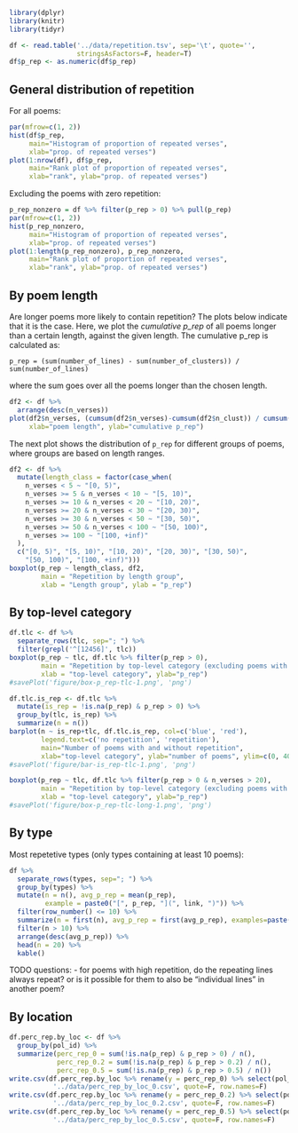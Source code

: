 ```r
library(dplyr)
library(knitr)
library(tidyr)
```

```r
df <- read.table('../data/repetition.tsv', sep='\t', quote='',
                 stringsAsFactors=F, header=T)
df$p_rep <- as.numeric(df$p_rep)
```

## General distribution of repetition

For all poems:

```r
par(mfrow=c(1, 2))
hist(df$p_rep,
     main="Histogram of proportion of repeated verses",
     xlab="prop. of repeated verses")
plot(1:nrow(df), df$p_rep,
     main="Rank plot of proportion of repeated verses",
     xlab="rank", ylab="prop. of repeated verses")
```

Excluding the poems with zero repetition:

```r
p_rep_nonzero = df %>% filter(p_rep > 0) %>% pull(p_rep)
par(mfrow=c(1, 2))
hist(p_rep_nonzero,
     main="Histogram of proportion of repeated verses",
     xlab="prop. of repeated verses")
plot(1:length(p_rep_nonzero), p_rep_nonzero,
     main="Rank plot of proportion of repeated verses",
     xlab="rank", ylab="prop. of repeated verses")
```

## By poem length

Are longer poems more likely to contain repetition? The plots below
indicate that it is the case. Here, we plot the *cumulative p_rep* of
all poems longer than a certain length, against the given length.
The cumulative p_rep is calculated as:
```
p_rep = (sum(number_of_lines) - sum(number_of_clusters)) / sum(number_of_lines)
```
where the sum goes over all the poems longer than the chosen length.

```r
df2 <- df %>%
  arrange(desc(n_verses))
plot(df2$n_verses, (cumsum(df2$n_verses)-cumsum(df2$n_clust)) / cumsum(df2$n_verses),
     xlab="poem length", ylab="cumulative p_rep")
```

The next plot shows the distribution of `p_rep` for different groups of poems,
where groups are based on length ranges.

```r
df2 <- df %>%
  mutate(length_class = factor(case_when(
    n_verses < 5 ~ "[0, 5)",
    n_verses >= 5 & n_verses < 10 ~ "[5, 10)",
    n_verses >= 10 & n_verses < 20 ~ "[10, 20)",
    n_verses >= 20 & n_verses < 30 ~ "[20, 30)",
    n_verses >= 30 & n_verses < 50 ~ "[30, 50)",
    n_verses >= 50 & n_verses < 100 ~ "[50, 100)",
    n_verses >= 100 ~ "[100, +inf)"
  ),
  c("[0, 5)", "[5, 10)", "[10, 20)", "[20, 30)", "[30, 50)",
    "[50, 100)", "[100, +inf)")))
boxplot(p_rep ~ length_class, df2,
        main = "Repetition by length group",
        xlab = "Length group", ylab = "p_rep")
```

## By top-level category

```r
df.tlc <- df %>%
  separate_rows(tlc, sep="; ") %>%
  filter(grepl('^[12456]', tlc))
boxplot(p_rep ~ tlc, df.tlc %>% filter(p_rep > 0),
        main = "Repetition by top-level category (excluding poems with no repetition)",
        xlab = "top-level category", ylab="p_rep")
#savePlot('figure/box-p_rep-tlc-1.png', 'png')
```

```r
df.tlc.is_rep <- df.tlc %>%
  mutate(is_rep = !is.na(p_rep) & p_rep > 0) %>%
  group_by(tlc, is_rep) %>%
  summarize(n = n())
barplot(n ~ is_rep+tlc, df.tlc.is_rep, col=c('blue', 'red'),
        legend.text=c('no repetition', 'repetition'),
        main="Number of poems with and without repetition",
        xlab="top-level category", ylab="number of poems", ylim=c(0, 40000))
#savePlot('figure/bar-is_rep-tlc-1.png', 'png')
```

```r
boxplot(p_rep ~ tlc, df.tlc %>% filter(p_rep > 0 & n_verses > 20),
        main = "Repetition by top-level category (excluding poems with no repetition, length > 20)",
        xlab = "top-level category", ylab="p_rep")
#savePlot('figure/box-p_rep-tlc-long-1.png', 'png')
```

## By type

Most repetetive types (only types containing at least 10 poems):
```r
df %>%
  separate_rows(types, sep="; ") %>%
  group_by(types) %>%
  mutate(n = n(), avg_p_rep = mean(p_rep),
         example = paste0("[", p_rep, "](", link, ")")) %>%
  filter(row_number() <= 10) %>%
  summarize(n = first(n), avg_p_rep = first(avg_p_rep), examples=paste(example, collapse="; ")) %>%
  filter(n > 10) %>%
  arrange(desc(avg_p_rep)) %>%
  head(n = 20) %>%
  kable()
```

TODO questions:
- for poems with high repetition, do the repeating lines always repeat? or is it possible for them to also be "individual lines" in another poem?

## By location

```r
df.perc_rep.by_loc <- df %>%
  group_by(pol_id) %>%
  summarize(perc_rep_0 = sum(!is.na(p_rep) & p_rep > 0) / n(),
            perc_rep_0.2 = sum(!is.na(p_rep) & p_rep > 0.2) / n(),
            perc_rep_0.5 = sum(!is.na(p_rep) & p_rep > 0.5) / n())
write.csv(df.perc_rep.by_loc %>% rename(y = perc_rep_0) %>% select(pol_id, y),
           '../data/perc_rep_by_loc_0.csv', quote=F, row.names=F)
write.csv(df.perc_rep.by_loc %>% rename(y = perc_rep_0.2) %>% select(pol_id, y),
           '../data/perc_rep_by_loc_0.2.csv', quote=F, row.names=F)
write.csv(df.perc_rep.by_loc %>% rename(y = perc_rep_0.5) %>% select(pol_id, y),
           '../data/perc_rep_by_loc_0.5.csv', quote=F, row.names=F)
```
